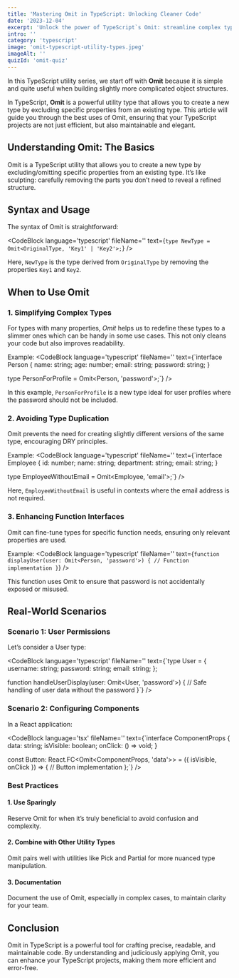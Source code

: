 ```yaml
---
title: 'Mastering Omit in TypeScript: Unlocking Cleaner Code'
date: '2023-12-04'
excerpt: 'Unlock the power of TypeScript`s Omit: streamline complex types, avoid redundancy, and enhance function interfaces for cleaner, more maintainable code.'
intro: ''
category: 'typescript'
image: 'omit-typescript-utility-types.jpeg'
imageAlt: ''
quizId: 'omit-quiz'
---
```


In this TypeScript utility series, we start off with **Omit** because it is simple and quite useful when building slightly more complicated object structures.

In TypeScript, **Omit** is a powerful utility type that allows you to create a new type by excluding specific properties from an existing type. This article will guide you through the best uses of Omit, ensuring that your TypeScript projects are not just efficient, but also maintainable and elegant.

## Understanding Omit: The Basics
Omit is a TypeScript utility that allows you to create a new type by excluding/omitting specific properties from an existing type. It’s like sculpting: carefully removing the parts you don’t need to reveal a refined structure.

## Syntax and Usage
The syntax of Omit is straightforward:

<CodeBlock language='typescript' fileName='' text={`type NewType = Omit<OriginalType, 'Key1' | 'Key2'>;`} />

Here, `NewType` is the type derived from `OriginalType` by removing the properties `Key1` and `Key2`.

## When to Use Omit

### 1. Simplifying Complex Types

For types with many properties, _Omit_ helps us to redefine these types to a slimmer ones which can be handy in some use cases. This not only cleans your code but also improves readability.

Example:
<CodeBlock language='typescript' fileName='' text={`interface Person {
  name: string;
  age: number;
  email: string;
  password: string;
}

type PersonForProfile = Omit<Person, 'password'>;`} />

In this example, `PersonForProfile` is a new type ideal for user profiles where the password should not be included.

### 2. Avoiding Type Duplication
Omit prevents the need for creating slightly different versions of the same type, encouraging DRY principles.

Example:
<CodeBlock language='typescript' fileName='' text={`interface Employee {
  id: number;
  name: string;
  department: string;
  email: string;
}

type EmployeeWithoutEmail = Omit<Employee, 'email'>;`} />

Here, `EmployeeWithoutEmail` is useful in contexts where the email address is not required.

### 3. Enhancing Function Interfaces
Omit can fine-tune types for specific function needs, ensuring only relevant properties are used.

Example:
<CodeBlock language='typescript' fileName='' text={`function displayUser(user: Omit<Person, 'password'>) {
  // Function implementation
}`} />

This function uses Omit to ensure that password is not accidentally exposed or misused.

## Real-World Scenarios

### Scenario 1: User Permissions

Let’s consider a User type:

<CodeBlock language='typescript' fileName='' text={`type User = {
  username: string;
  password: string;
  email: string;
};

function handleUserDisplay(user: Omit<User, 'password'>) {
  // Safe handling of user data without the password
}`} />

### Scenario 2: Configuring Components

In a React application:

<CodeBlock language='tsx' fileName='' text={`interface ComponentProps {
  data: string;
  isVisible: boolean;
  onClick: () => void;
}

const Button: React.FC<Omit<ComponentProps, 'data'>> = ({ isVisible, onClick }) => {
  // Button implementation
};`} />

### Best Practices

#### 1. Use Sparingly
Reserve Omit for when it’s truly beneficial to avoid confusion and complexity.

#### 2. Combine with Other Utility Types
Omit pairs well with utilities like Pick and Partial for more nuanced type manipulation.

#### 3. Documentation
Document the use of Omit, especially in complex cases, to maintain clarity for your team.

## Conclusion

Omit in TypeScript is a powerful tool for crafting precise, readable, and maintainable code. By understanding and judiciously applying Omit, you can enhance your TypeScript projects, making them more efficient and error-free.
